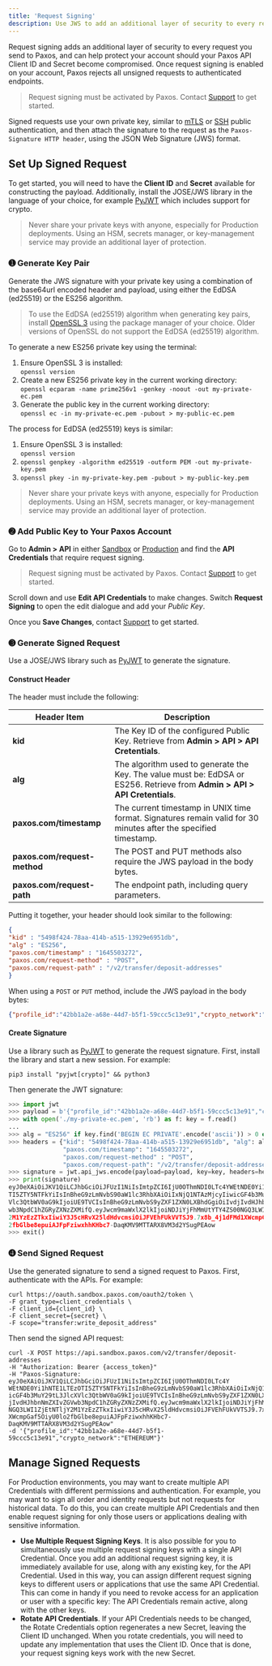 ```yaml
---
title: 'Request Signing'
description: Use JWS to add an additional layer of security to every request.
---
```


[mTLS]: https://www.cloudflare.com/learning/access-management/what-is-mutual-tls/
[SSH]: https://www.ssh.com/academy/ssh/public-key-authentication
[Support]: https://support.paxos.com
[Sandbox]: /guides/developer/sandbox
[PyJWT]: https://pypi.org/project/PyJWT/
[openssl]: https://openssl-library.org/
[admin-api-sandbox]: https://dashboard.sandbox.paxos.com/admin/api
[admin-api-production]: https://dashboard.paxos.com/admin/api

Request signing adds an additional layer of security to every request you send to Paxos, and can help protect your account should your Paxos API Client ID and Secret become compromised.
Once request signing is enabled on your account, Paxos rejects all unsigned requests to authenticated endpoints.

> Request signing must be activated by Paxos. Contact [Support] to get started.

Signed requests use your own private key, similar to [mTLS] or [SSH] public authentication, and then attach the signature to the request as the `Paxos-Signature HTTP header`, using the JSON Web Signature (JWS) format.

## Set Up Signed Request

To get started, you will need to have the **Client ID** and **Secret** available for constructing the payload.
Additionally, install the JOSE/JWS library in the language of your choice, for example [PyJWT][PyJWT] which includes support for crypto.

> Never share your private keys with anyone, especially for Production deployments.
> Using an HSM, secrets manager, or key-management service may provide an additional layer of protection.

### ➊ Generate Key Pair

Generate the JWS signature with your private key using a combination of the base64url encoded header and payload, using either the EdDSA (ed25519) or the ES256 algorithm.

>  To use the EdDSA (ed25519) algorithm when generating key pairs, install [OpenSSL 3][openssl] using the package manager of your choice.
> Older versions of OpenSSL do not support the EdDSA (ed25519) algorithm. 

To generate a new ES256 private key using the terminal:

1. Ensure OpenSSL 3 is installed:<br/>`openssl version`
1. Create a new ES256 private key in the current working directory:<br/>`openssl ecparam -name prime256v1 -genkey -noout -out my-private-ec.pem`
1. Generate the public key in the current working directory:<br/>`openssl ec -in my-private-ec.pem -pubout > my-public-ec.pem`

The process for EdDSA (ed25519) keys is similar:

1. Ensure OpenSSL 3 is installed:<br/>`openssl version`
1. `openssl genpkey -algorithm ed25519 -outform PEM -out my-private-key.pem`
1. `openssl pkey -in my-private-key.pem -pubout > my-public-key.pem`

> Never share your private keys with anyone, especially for Production deployments.
> Using an HSM, secrets manager, or key-management service may provide an additional layer of protection.

### ➋ Add Public Key to Your Paxos Account

Go to **Admin > API**  in either [Sandbox][admin-api-sandbox] or [Production][admin-api-production] and find the **API Credentials** that require request signing.

> Request signing must be activated by Paxos. Contact [Support] to get started.

Scroll down and use **Edit API Credentials** to make changes.
Switch **Request Signing** to open the edit dialogue and add your _Public Key_.

Once you **Save Changes**, contact [Support] to get started.

### ➌ Generate Signed Request

Use a JOSE/JWS library such as [PyJWT] to generate the signature.

#### Construct Header

The header must include the following:

| Header Item | Description |
| --- | --- |
| **kid** | The Key ID of the configured Public Key. Retrieve from <strong>Admin > API > API Cretentials</strong>. |
| **alg** | The algorithm used to generate the Key. The value must be: EdDSA or ES256. Retrieve from <strong>Admin > API > API Cretentials</strong>. |
| **paxos.com/timestamp** | The current timestamp in UNIX time format. Signatures remain valid for 30 minutes after the specified timestamp. |
| **paxos.com/request-method** | The POST and PUT methods also require the JWS payload in the body bytes. |
| **paxos.com/request-path** | The endpoint path, including query parameters. |

Putting it together, your header should look similar to the following:

```json
{
"kid" : "5498f424-78aa-414b-a515-13929e6951db",
"alg" : "ES256",
"paxos.com/timestamp" : "1645503272",
"paxos.com/request-method" : "POST",
"paxos.com/request-path" : "/v2/transfer/deposit-addresses"
}
```
When using a `POST` or `PUT` method, include the JWS payload in the body bytes:

```json
{"profile_id":"42bb1a2e-a68e-44d7-b5f1-59ccc5c13e91","crypto_network":"ETHEREUM"}
```

#### Create Signature

Use a library such as  [PyJWT] to generate the request signature.
First, install the library and start a new session.
For example:

```shell
pip3 install "pyjwt[crypto]" && python3
```
Then generate the JWT signature:

```py
>>> import jwt
>>> payload = b'{"profile_id":"42bb1a2e-a68e-44d7-b5f1-59ccc5c13e91","crypto_network":"ETHEREUM"}'
>>> with open('./my-private-ec.pem', 'rb') as f: key = f.read()
... 
>>> alg = "ES256" if key.find('BEGIN EC PRIVATE'.encode('ascii')) > 0 else "EdDSA"
>>> headers = {"kid": "5498f424-78aa-414b-a515-13929e6951db", "alg": alg, 
               "paxos.com/timestamp": "1645503272",
               "paxos.com/request-method" : "POST", 
               "paxos.com/request-path": "/v2/transfer/deposit-addresses"}
>>> signature = jwt.api_jws.encode(payload=payload, key=key, headers=headers,algorithm=alg)
>>> print(signature)
eyJ0eXAiOiJKV1QiLCJhbGciOiJFUzI1NiIsImtpZCI6IjU0OThmNDI0LTc4YWEtNDE0Yi1hNTE1LTEzO
TI5ZTY5NTFkYiIsInBheG9zLmNvbS90aW1lc3RhbXAiOiIxNjQ1NTAzMjcyIiwicGF4b3MuY29tL3JlcX
Vlc3QtbWV0aG9kIjoiUE9TVCIsInBheG9zLmNvbS9yZXF1ZXN0LXBhdGgiOiIvdjIvdHJhbnNmZXIvZGV
wb3NpdC1hZGRyZXNzZXMifQ.eyJwcm9maWxlX2lkIjoiNDJiYjFhMmUtYTY4ZS00NGQ3LWI1ZjEtNTljY
2M1YzEzZTkxIiwiY3J5cHRvX25ldHdvcmsiOiJFVEhFUkVVTSJ9.7x8b_4j1dFMd1XWcmpGaf5OiyU0lo
2fbGlbe8epuiAJFpFziwxhhKHbc7-DaqKMV9MTTARX8VM3d2YSugPEAow
>>> exit()
```

### ➍ Send Signed Request

Use the generated signature to send a signed request to Paxos.
First, authenticate with the APIs.
For example:

```shell
curl https://oauth.sandbox.paxos.com/oauth2/token \
-F grant_type=client_credentials \
-F client_id={client_id} \
-F client_secret={secret} \
-F scope="transfer:write_deposit_address"
```
Then send the signed API request:

```shell
curl -X POST https://api.sandbox.paxos.com/v2/transfer/deposit-addresses 
-H "Authorization: Bearer {access_token}"
-H "Paxos-Signature: eyJ0eXAiOiJKV1QiLCJhbGciOiJFUzI1NiIsImtpZCI6IjU0OThmNDI0LTc4Y
WEtNDE0Yi1hNTE1LTEzOTI5ZTY5NTFkYiIsInBheG9zLmNvbS90aW1lc3RhbXAiOiIxNjQ1NTAzMjcyIiw
icGF4b3MuY29tL3JlcXVlc3QtbWV0aG9kIjoiUE9TVCIsInBheG9zLmNvbS9yZXF1ZXN0LXBhdGgiOiIvd
jIvdHJhbnNmZXIvZGVwb3NpdC1hZGRyZXNzZXMifQ.eyJwcm9maWxlX2lkIjoiNDJiYjFhMmUtYTY4ZS00
NGQ3LWI1ZjEtNTljY2M1YzEzZTkxIiwiY3J5cHRvX25ldHdvcmsiOiJFVEhFUkVVTSJ9.7x8b_4j1dFMd1
XWcmpGaf5OiyU0lo2fbGlbe8epuiAJFpFziwxhhKHbc7-DaqKMV9MTTARX8VM3d2YSugPEAow"
-d '{"profile_id":"42bb1a2e-a68e-44d7-b5f1-59ccc5c13e91","crypto_network":"ETHEREUM"}'
```

## Manage Signed Requests

For Production environments, you may want to create multiple API Credentials with different permissions and authentication.
For example, you may want to sign all order and identity requests but not requests for historical data.
To do this, you can create multiple API Credentials and then enable request signing for only those users or applications dealing with sensitive information.

- **Use Multiple Request Signing Keys**. It is also possible for you to simultaneously use multiple request signing keys with a single API Credential. Once you add an additional request signing key, it is immediately available for use, along with any existing key, for the API Credential. Used in this way, you can assign different request signing keys to different users or applications that use the same API Credential. This can come in handy if you need to revoke access for an application or user with a specific key: The API Credentials remain active, along with the other keys.
- **Rotate API Credentials**. If your API Credentials needs to be changed, the Rotate Credentials option regenerates a new Secret, leaving the Client ID unchanged. When you rotate credentials, you will need to update any implementation that uses the Client ID. Once that is done, your request signing keys work with the new Secret.
